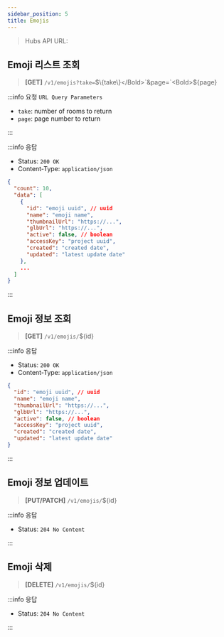 ```yaml
---
sidebar_position: 5
title: Emojis
---
```



> Hubs API URL: <a><APIUrl /></a>

## Emoji 리스트 조회

> **[GET]** `/v1/emojis?take=`<Bold>$\{take\}</Bold>`&page=`<Bold>$\{page\}</Bold>

:::info 요청 `URL Query Parameters`

- `take`: number of rooms to return
- `page`: page number to return

:::

:::info 응답

- Status: `200 OK`
- Content-Type: `application/json`

```json
{
  "count": 10,
  "data": [
    {
      "id": "emoji uuid", // uuid
      "name": "emoji name",
      "thumbnailUrl": "https://...",
      "glbUrl": "https://...",
      "active": false, // boolean
      "accessKey": "project uuid",
      "created": "created date",
      "updated": "latest update date"
    },
    ...
  ]
}
```

:::

## Emoji 정보 조회

> **[GET]** `/v1/emojis/`<Bold>$\{id\}</Bold>

:::info 응답

- Status: `200 OK`
- Content-Type: `application/json`

```json
{
  "id": "emoji uuid", // uuid
  "name": "emoji name",
  "thumbnailUrl": "https://...",
  "glbUrl": "https://...",
  "active": false, // boolean
  "accessKey": "project uuid",
  "created": "created date",
  "updated": "latest update date"
}
```

:::

## Emoji 정보 업데이트

> **[PUT/PATCH]** `/v1/emojis/`<Bold>$\{id\}</Bold>

:::info 응답

- Status: `204 No Content`

:::

## Emoji 삭제

> **[DELETE]** `/v1/emojis/`<Bold>$\{id\}</Bold>

:::info 응답

- Status: `204 No Content`

:::
